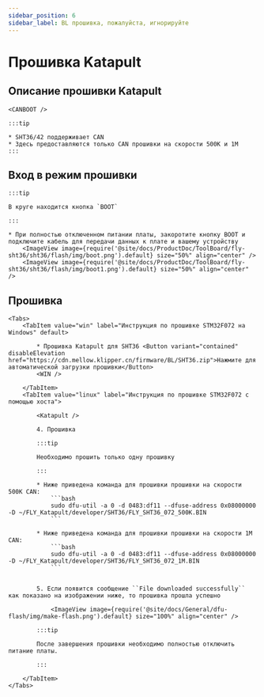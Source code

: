 ```yaml
---
sidebar_position: 6
sidebar_label: BL прошивка, пожалуйста, игнорируйте
---
```









# Прошивка Katapult

## Описание прошивки Katapult

    <CANBOOT />

    :::tip

    * SHT36/42 поддерживает CAN
    * Здесь предоставляются только CAN прошивки на скорости 500K и 1M
    :::

## Вход в режим прошивки

    :::tip

    В круге находится кнопка `BOOT`

    :::

    * При полностью отключенном питании платы, закоротите кнопку BOOT и подключите кабель для передачи данных к плате и вашему устройству
        <ImageView image={require('@site/docs/ProductDoc/ToolBoard/fly-sht36/sht36/flash/img/boot.png').default} size="50%" align="center" />
        <ImageView image={require('@site/docs/ProductDoc/ToolBoard/fly-sht36/sht36/flash/img/boot1.png').default} size="50%" align="center" />

## Прошивка

    <Tabs>
        <TabItem value="win" label="Инструкция по прошивке STM32F072 на Windows" default>

            * Прошивка Katapult для SHT36 <Button variant="contained" disableElevation href="https://cdn.mellow.klipper.cn/firmware/BL/SHT36.zip">Нажмите для автоматической загрузки прошивки</Button>
            <WIN />
            
        </TabItem>
        <TabItem value="linux" label="Инструкция по прошивке STM32F072 с помощью хоста">

            <Katapult />

            4. Прошивка

            :::tip

            Необходимо прошить только одну прошивку

            :::

            * Ниже приведена команда для прошивки прошивки на скорости 500K CAN:
                ```bash
                sudo dfu-util -a 0 -d 0483:df11 --dfuse-address 0x08000000 -D ~/FLY_Katapult/developer/SHT36/FLY_SHT36_072_500K.BIN
                ```
                       
            * Ниже приведена команда для прошивки прошивки на скорости 1M CAN:
                ```bash
                sudo dfu-util -a 0 -d 0483:df11 --dfuse-address 0x08000000 -D ~/FLY_Katapult/developer/SHT36/FLY_SHT36_072_1M.BIN
                ```


            5. Если появится сообщение ``File downloaded successfully`` как показано на изображении ниже, то прошивка прошла успешно

                <ImageView image={require('@site/docs/General/dfu-flash/img/make-flash.png').default} size="100%" align="center" />

            :::tip

            После завершения прошивки необходимо полностью отключить питание платы.

            :::

        </TabItem>
    </Tabs>